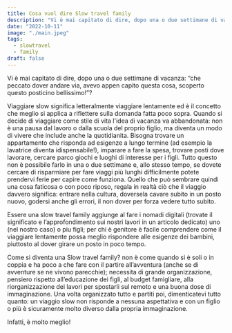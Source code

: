 ```yaml
---
title: Cosa vuol dire Slow travel family
description: "Vi è mai capitato di dire, dopo una o due settimane di vacanza: che peccato dover andare via, avevo appena capito questa cosa, scoperto questo posticino bellissimo!"
date: "2022-10-11"
image: "./main.jpeg"
tags:
  - slowtravel
  - family
draft: false
---
```


Vi è mai capitato di dire, dopo una o due settimane di vacanza: “che peccato dover andare via, avevo appen capito questa cosa, scoperto questo posticino bellissimo!”?

Viaggiare slow significa letteralmente viaggiare lentamente ed è il concetto che meglio si applica a riflettere sulla domanda fatta poco sopra.
Quando si decide di viaggiare come stile di vita l'idea di vacanza va abbandonata: non è una pausa dal lavoro o dalla scuola del proprio figlio, ma diventa un modo di vivere che include anche la quotidianita. Bisogna trovare un appartamento che risponda ad esigenze a lungo termine (ad esempio la lavatrice diventa idispensabile!), imparare a fare la spesa, trovare posti dove lavorare, cercare parco giochi e luoghi di interesse per i figli.
Tutto questo non è possibile farlo in una o due settimane e, allo stesso tempo, se dovete cercare di risparmiare per fare viaggi più lunghi difficilmente potete prendervi ferie per capire come funziona.
Quello che può sembrare quindi una cosa faticosa o con poco riposo, regala in realtà ciò che il viaggio davvero significa: entrare nella cultura, doversela cavare subito in un posto nuovo, godersi anche gli errori, il non dover per forza vedere tutto subito.

Essere una slow travel family aggiunge al fare i nomadi digitali (trovate il significato e l’approfondimento sui nostri lavori in un articolo dedicato) uno (nel nostro caso) o piu figli; per chi è genitore è facile comprendere come il viaggiare lentamente possa meglio rispondere alle esigenze dei bambini, piuttosto al dover girare un posto in poco tempo.

Come si diventa una Slow travel family? non è come quando si è soli o in coppia e ha poco a che fare con il partire all’avventura (anche se di avventure se ne vivono parecchie); necessita di grande organizzazione, pensiero rispetto all’educazione dei figli, al budget famigliare, alla riorganizzazione dei lavori per spostarli sul remoto e una buona dose di immaginazione.
Una volta organizzato tutto e partiti poi, dimenticatevi tutto quanto: un viaggio slow non risponde a nessuna aspettativa e con un figlio o più è sicuramente molto diverso dalla propria immaginazione.

Infatti, è molto meglio!
